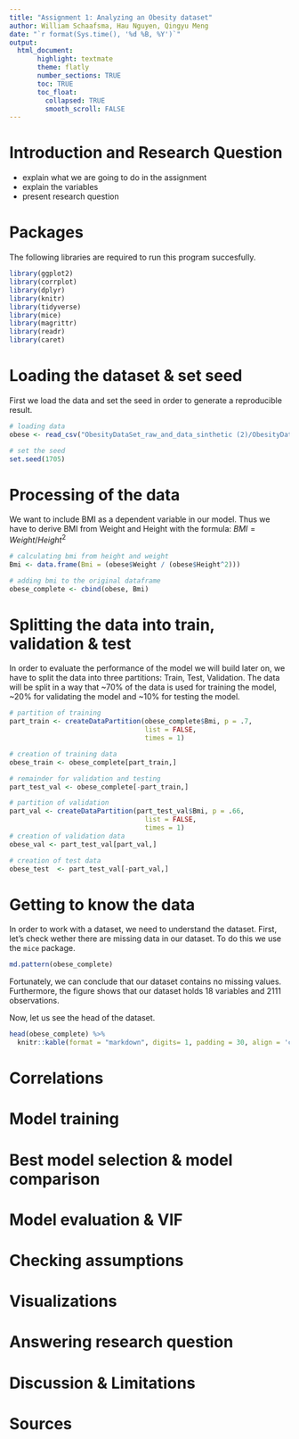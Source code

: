 ```yaml
---
title: "Assignment 1: Analyzing an Obesity dataset"
author: William Schaafsma, Hau Nguyen, Qingyu Meng
date: "`r format(Sys.time(), '%d %B, %Y')`"
output: 
  html_document:
       highlight: textmate
       theme: flatly
       number_sections: TRUE
       toc: TRUE
       toc_float:
         collapsed: TRUE
         smooth_scroll: FALSE
---
```


# Introduction and Research Question

- explain what we are going to do in the assignment
- explain the variables
- present research question

# Packages

The following libraries are required to run this program succesfully.
```r
library(ggplot2)
library(corrplot)
library(dplyr)
library(knitr)
library(tidyverse)
library(mice)
library(magrittr)
library(readr)
library(caret)
```


# Loading the dataset & set seed

First we load the data and set the seed in order to generate a reproducible result.

```r
# loading data
obese <- read_csv("ObesityDataSet_raw_and_data_sinthetic (2)/ObesityDataSet_raw_and_data_sinthetic.csv")

# set the seed
set.seed(1705)
```

# Processing of the data

We want to include BMI as a dependent variable in our model. Thus we have to derive BMI from Weight and Height with the formula:  $BMI = Weight / Height^2$

```r
# calculating bmi from height and weight
Bmi <- data.frame(Bmi = (obese$Weight / (obese$Height^2)))

# adding bmi to the original dataframe
obese_complete <- cbind(obese, Bmi)
```


# Splitting the data into train, validation & test

In order to evaluate the performance of the model we will build later on, we have to split the data into three partitions: Train, Test, Validation. The data will be split in a way that ~70% of the data is used for training the model, ~20% for validating the model and ~10% for testing the model.

```r
# partition of training
part_train <- createDataPartition(obese_complete$Bmi, p = .7, 
                                  list = FALSE, 
                                  times = 1)

# creation of training data
obese_train <- obese_complete[part_train,]

# remainder for validation and testing
part_test_val <- obese_complete[-part_train,]

# partition of validation
part_val <- createDataPartition(part_test_val$Bmi, p = .66, 
                                  list = FALSE, 
                                  times = 1)
# creation of validation data
obese_val <- part_test_val[part_val,]

# creation of test data
obese_test  <- part_test_val[-part_val,]
```


# Getting to know the data

In order to work with a dataset, we need to understand the dataset. First, let's check wether there are missing data in our dataset. To do this we use the `mice` package.

```r
md.pattern(obese_complete)
```

Fortunately, we can conclude that our dataset contains no missing values. Furthermore, the figure shows that our dataset holds 18 variables and 2111 observations. 

Now, let us see the head of the dataset.

```r
head(obese_complete) %>% 
  knitr::kable(format = "markdown", digits= 1, padding = 30, align = 'c')
```



# Correlations

# Model training

# Best model selection & model comparison

# Model evaluation & VIF

# Checking assumptions

# Visualizations

# Answering research question

# Discussion & Limitations

# Sources